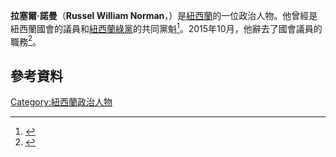 {{expand|time=2015-12-24T09:19:07+00:00}}
'''拉塞爾·諾曼'''（'''Russel William Norman'''，{{bd|1967年|6月2日}}）是[[紐西蘭|紐西蘭]]的一位政治人物。他曾經是紐西蘭國會的議員和[[紐西蘭綠黨|紐西蘭綠黨]]的共同黨魁<ref name=LastDayCoLeader>{{cite web|title=Russel Norman completes last day as Green Party co-leader|url=http://www.nzherald.co.nz/nz/news/article.cfm?c_id=1&objectid=11456851|publisher=The New Zealand Herald|accessdate=30 May 2015|archive-date=2018-09-27|archive-url=https://web.archive.org/web/20180927120134/https://www.nzherald.co.nz/nz/news/article.cfm?c_id=1&objectid=11456851|dead-url=no}}</ref>。2015年10月，他辭去了國會議員的職務<ref>{{cite news | url=http://www.radionz.co.nz/news/political/288456/goodbye-greens,-hello-greenpeace | title=Russel Norman quits Greens for Greenpeace | work=Radio New Zealand | date=31 October 2015 | accessdate=7 November 2015 | author=Edwards, Brent | archive-date=2018-09-27 | archive-url=https://web.archive.org/web/20180927122929/https://www.radionz.co.nz/news/political/288456/goodbye-greens,-hello-greenpeace | dead-url=no }}</ref>。
== 參考資料 ==
{{reflist}}
[[Category:紐西蘭政治人物|Category:紐西蘭政治人物]]